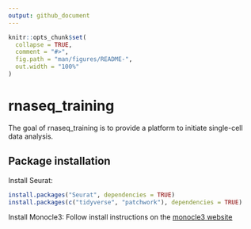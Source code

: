 ```yaml
---
output: github_document
---
```


<!-- README.md is generated from README.Rmd. Please edit that file -->

```r
knitr::opts_chunk$set(
  collapse = TRUE,
  comment = "#>",
  fig.path = "man/figures/README-",
  out.width = "100%"
)
```

# rnaseq_training

<!-- badges: start -->
<!-- badges: end -->

The goal of rnaseq_training is to provide a platform to initiate single-cell data analysis.


## Package installation

Install Seurat:

``` r
install.packages("Seurat", dependencies = TRUE)
install.packages(c("tidyverse", "patchwork"), dependencies = TRUE)
```

Install Monocle3:
Follow install instructions on the [monocle3 website](https://cole-trapnell-lab.github.io/monocle3/)

